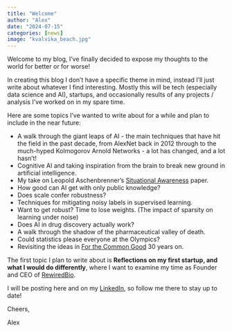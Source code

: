 ```yaml
---
title: "Welcome"
author: "Alex"
date: "2024-07-15"
categories: [news]
image: "kvalvika_beach.jpg"
---
```


Welcome to my blog, I've finally decided to expose my thoughts to the world for better or for worse! 

In creating this blog I don't have a specific theme in mind, instead I'll just write about whatever I find interesting. Mostly this will be tech (especially data science and AI), startups, and occasionally results of any projects / analysis I've worked on in my spare time.

Here are some topics I've wanted to write about for a while and plan to include in the near future:

* A walk through the giant leaps of AI - the main techniques that have hit the field in the past decade, from AlexNet back in 2012 through to the much-hyped Kolmogorov Arnold Networks - a lot has changed, and a lot hasn't!
* Cognitive AI and taking inspiration from the brain to break new ground in artificial intelligence.
* My take on Leopold Aschenbrenner's [Situational Awareness](https://situational-awareness.ai/wp-content/uploads/2024/06/situationalawareness.pdf) paper.
* How good can AI get with only public knowledge?
* Does scale confer robustness?
* Techniques for mitigating noisy labels in supervised learning.
* Want to get robust? Time to lose weights. (The impact of sparsity on learning under noise)
* Does AI in drug discovery actually work?
* A walk through the shadow of the pharmaceutical valley of death.
* Could statistics please everyone at the Olympics?
* Revisiting the ideas in [For the Common Good](https://www.amazon.com/Common-Good-Redirecting-Environment-Sustainable/dp/0807047058) 30 years on.

The first topic I plan to write about is
**Reflections on my first startup, and what I would do differently**, where I want to examine my time as Founder and CEO of [RewiredBio](www.rewiredbio.com).

I will be posting here and on my [LinkedIn](https://www.linkedin.com/in/alexander-daniel-mars/), so follow me there to stay up to date!

Cheers,

Alex

